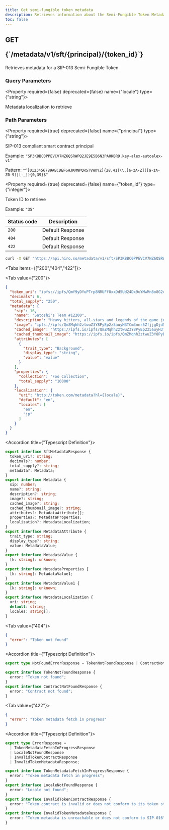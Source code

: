 ```yaml
---
title: Get semi-fungible token metadata
description: Retrieves information about the Semi-Fungible Token Metadata
toc: false
---
```



<Root>

<API>

<div className='flex-1'>

<h2 className="not-prose mb-2 inline-flex items-center gap-3 font-mono">
  <div className="rounded-lg border px-1 py-0.5 text-xs font-medium border-green-400/50 bg-green-400/20 text-green-600 dark:text-green-400">
    GET
  </div>
  <p className="text-xs">{`/metadata/v1/sft/{principal}/{token_id}`}</p>
</h2>

Retrieves metadata for a SIP-013 Semi-Fungible Token

### Query Parameters

<Property required={false} deprecated={false} name={"locale"} type={"string"}>

Metadata localization to retrieve

</Property>

### Path Parameters

<Property required={true} deprecated={false} name={"principal"} type={"string"}>

SIP-013 compliant smart contract principal

<span>Example:  `"SP3K8BC0PPEVCV7NZ6QSRWPQ2JE9E5B6N3PA0KBR9.key-alex-autoalex-v1"`</span>

<span>Pattern:  `"^[0123456789ABCDEFGHJKMNPQRSTVWXYZ]{28,41}\\.[a-zA-Z]([a-zA-Z0-9]|[-_]){0,39}$"`</span>

</Property>

<Property required={true} deprecated={false} name={"token_id"} type={"integer"}>

Token ID to retrieve

<span>Example:  `"35"`</span>

</Property>

| Status code | Description |
| ----------- | ----------- |
| `200` | Default Response |
| `404` | Default Response |
| `422` | Default Response |

</div>

<APIExample>

```bash title="curl"
curl -X GET "https://api.hiro.so/metadata/v1/sft/SP3K8BC0PPEVCV7NZ6QSRWPQ2JE9E5B6N3PA0KBR9.key-alex-autoalex-v1/35"
```

<Tabs items={["200","404","422"]}>

<Tab value={"200"}>



```json title="Example Response"
{
  "token_uri": "ipfs://ipfs/Qmf9yDYuPTrp8NRUFf8xxDd5Ud24Dx9uYMwMn8o8G2cWPW/12200.json",
  "decimals": 6,
  "total_supply": "250",
  "metadata": {
    "sip": 16,
    "name": "Satoshi's Team #12200",
    "description": "Heavy hitters, all-stars and legends of the game join forces to create a collection of unique varsity jackets",
    "image": "ipfs://ipfs/QmZMqhh2ztwuZ3Y8PyEp2z5auyH3TCm3nnr5ZfjjgDjd5q/12199.png",
    "cached_image": "https://ipfs.io/ipfs/QmZMqhh2ztwuZ3Y8PyEp2z5auyH3TCm3nnr5ZfjjgDjd5q/12199.png",
    "cached_thumbnail_image": "https://ipfs.io/ipfs/QmZMqhh2ztwuZ3Y8PyEp2z5auyH3TCm3nnr5ZfjjgDjd5q/12199.png",
    "attributes": [
      {
        "trait_type": "Background",
        "display_type": "string",
        "value": "value"
      }
    ],
    "properties": {
      "collection": "Foo Collection",
      "total_supply": "10000"
    },
    "localization": {
      "uri": "http://token.com/metadata?hl={locale}",
      "default": "en",
      "locales": [
        "en",
        "jp"
      ]
    }
  }
}
```

<Accordions>

<Accordion title={"Typescript Definition"}>

```ts
export interface SftMetadataResponse {
  token_uri?: string;
  decimals?: number;
  total_supply?: string;
  metadata?: Metadata;
}
export interface Metadata {
  sip: number;
  name?: string;
  description?: string;
  image?: string;
  cached_image?: string;
  cached_thumbnail_image?: string;
  attributes?: MetadataAttribute[];
  properties?: MetadataProperties;
  localization?: MetadataLocalization;
}
export interface MetadataAttribute {
  trait_type: string;
  display_type?: string;
  value: MetadataValue;
}
export interface MetadataValue {
  [k: string]: unknown;
}
export interface MetadataProperties {
  [k: string]: MetadataValue1;
}
export interface MetadataValue1 {
  [k: string]: unknown;
}
export interface MetadataLocalization {
  uri: string;
  default: string;
  locales: string[];
}

```

</Accordion>

</Accordions>

</Tab>

<Tab value={"404"}>



```json title="Example Response"
{
  "error": "Token not found"
}
```

<Accordions>

<Accordion title={"Typescript Definition"}>

```ts
export type NotFoundErrorResponse = TokenNotFoundResponse | ContractNotFoundResponse;

export interface TokenNotFoundResponse {
  error: "Token not found";
}
export interface ContractNotFoundResponse {
  error: "Contract not found";
}

```

</Accordion>

</Accordions>

</Tab>

<Tab value={"422"}>



```json title="Example Response"
{
  "error": "Token metadata fetch in progress"
}
```

<Accordions>

<Accordion title={"Typescript Definition"}>

```ts
export type ErrorResponse =
  | TokenMetadataFetchInProgressResponse
  | LocaleNotFoundResponse
  | InvalidTokenContractResponse
  | InvalidTokenMetadataResponse;

export interface TokenMetadataFetchInProgressResponse {
  error: "Token metadata fetch in progress";
}
export interface LocaleNotFoundResponse {
  error: "Locale not found";
}
export interface InvalidTokenContractResponse {
  error: "Token contract is invalid or does not conform to its token standard";
}
export interface InvalidTokenMetadataResponse {
  error: "Token metadata is unreachable or does not conform to SIP-016";
}

```

</Accordion>

</Accordions>

</Tab>

</Tabs>

</APIExample>

</API>

</Root>